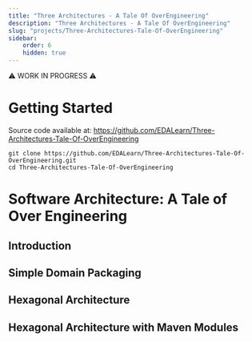 ```yaml
---
title: "Three Architectures - A Tale Of OverEngineering"
description: "Three Architectures - A Tale Of OverEngineering"
slug: "projects/Three-Architectures-Tale-Of-OverEngineering"
sidebar:
    order: 6
    hidden: true
---
```


⚠️ WORK IN PROGRESS ⚠️

# Getting Started

Source code available at: https://github.com/EDALearn/Three-Architectures-Tale-Of-OverEngineering

```shell
git clone https://github.com/EDALearn/Three-Architectures-Tale-Of-OverEngineering.git
cd Three-Architectures-Tale-Of-OverEngineering
```

# Software Architecture: A Tale of Over Engineering

## Introduction


## Simple Domain Packaging

## Hexagonal Architecture

## Hexagonal Architecture with Maven Modules
